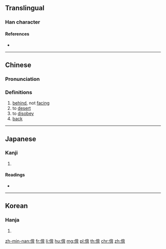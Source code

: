 {{character info/new}}
==Translingual==

===Han character===
{{Han char|rn=9|rad=人|as=09|sn=11|four=21227|canj=OLPB|ids=⿰亻背}}

====References====
* {{Han ref|kx=0111.010|dkj=00865|dj=0237.020|hdz=10188.140|uh=505D|ud=20573|bh=D453|bd=54355}}

----

==Chinese==
{{zh-forms}}

===Pronunciation===
{{zh-pron
|m=bèi
|m-s=
|c=bui3,bui6
|c-t=
|g=
|h=pfs=
|j=
|md=
|mn=āiⁿ
|mn-t=
|w=
|x=
|mc=y
|oc=y
|cat=a,v,n
}}

===Definitions===
{{zh-hanzi}}

# [[behind]], not [[facing]]
# to [[desert]]
# to [[disobey]]
# [[back]]

----

==Japanese==

===Kanji===
{{ja-kanji|grade=|rs=人09}}

# {{defn|lang=ja|sort=人09}}

====Readings====
* {{ja-readings|on=[[はい]] (hai), [[ばい]] (bai)|kun=[[すてる]] (suteru), [[そむく]] (somuku)}}

----

==Korean==

===Hanja===
{{ko-hanja|hangeul=배}}

# {{defn|lang=ko|sort=人09}}

[[zh-min-nan:偝]]
[[fr:偝]]
[[li:偝]]
[[hu:偝]]
[[mg:偝]]
[[pl:偝]]
[[th:偝]]
[[chr:偝]]
[[zh:偝]]